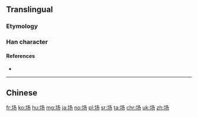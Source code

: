 {{also|場}}
==Translingual==
{{stroke order}}

===Etymology===
{{Han simp|場|f=昜|t=𠃓}}

===Han character===
{{Han char|rn=32|rad=土|as=03|sn=6|four=|canj=GNSH|ids=⿰土𠃓}}

====References====
* {{Han ref|kx=0224.181|hdz=10421.010|uh=573A|ud=22330}}

----

==Chinese==
{{zh-see|場}}

[[fr:场]]
[[ko:场]]
[[hu:场]]
[[mg:场]]
[[ja:场]]
[[no:场]]
[[pl:场]]
[[sr:场]]
[[ta:场]]
[[chr:场]]
[[uk:场]]
[[zh:场]]